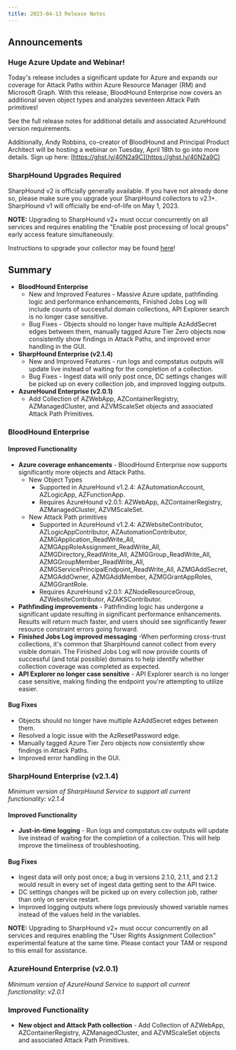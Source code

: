 ```yaml
---
title: 2023-04-13 Release Notes
---
```


## Announcements

### Huge Azure Update and Webinar!
Today's release includes a significant update for Azure and expands our coverage for Attack Paths within Azure Resource Manager (RM) and Microsoft Graph. With this release, BloodHound Enterprise now covers an additional seven object types and analyzes seventeen Attack Path primitives!

See the full release notes for additional details and associated AzureHound version requirements.

Additionally, Andy Robbins, co-creator of BloodHound and Principal Product Architect will be hosting a webinar on Tuesday, April 18th to go into more details. Sign up here: [https://ghst.ly/40N2a9C](https://ghst.ly/40N2a9C)

### SharpHound Upgrades Required

SharpHound v2 is officially generally available. If you have not already done so, please make sure you upgrade your SharpHound collectors to v2.1+. SharpHound v1 will officially be end-of-life on May 1, 2023.

**NOTE:** Upgrading to SharpHound v2+ must occur concurrently on all services and requires enabling the "Enable post processing of local groups" early access feature simultaneously.

Instructions to upgrade your collector may be found [here](/install-data-collector/install-sharphound/installation-upgrade)!

## Summary

* **BloodHound Enterprise**
    * New and Improved Features - Massive Azure update, pathfinding logic and performance enhancements, Finished Jobs Log will include counts of successful domain collections, API Explorer search is no longer case sensitive.
    * Bug Fixes - Objects should no longer have multiple AzAddSecret edges between them, manually tagged Azure Tier Zero objects now consistently show findings in Attack Paths, and improved error handling in the GUI.
* **SharpHound Enterprise (v2.1.4)**
    * New and Improved Features - run logs and compstatus outputs will update live instead of waiting for the completion of a collection.
    * Bug Fixes - Ingest data will only post once, DC settings changes will be picked up on every collection job, and improved logging outputs.
* **AzureHound Enterprise (v2.0.1)**
    * Add Collection of AZWebApp, AZContainerRegistry, AZManagedCluster, and AZVMScaleSet objects and associated Attack Path Primitives.

### BloodHound Enterprise

#### Improved Functionality

* **Azure coverage enhancements** \- BloodHound Enterprise now supports significantly more objects and Attack Paths.
    * New Object Types
        * Supported in AzureHound v1.2.4: AZAutomationAccount, AZLogicApp, AZFunctionApp.
        * Requires AzureHound v2.0.1: AZWebApp, AZContainerRegistry, AZManagedCluster, AZVMScaleSet.
    * New Attack Path primitives
        * Supported in AzureHound v1.2.4: AZWebsiteContributor, AZLogicAppContributor, AZAutomationContributor, AZMGApplication_ReadWrite_All, AZMGAppRoleAssignment_ReadWrite_All, AZMGDirectory_ReadWrite_All, AZMGGroup_ReadWrite_All, AZMGGroupMember_ReadWrite_All, AZMGServicePrincipalEndpoint_ReadWrite_All, AZMGAddSecret, AZMGAddOwner, AZMGAddMember, AZMGGrantAppRoles, AZMGGrantRole.
        * Requires AzureHound v2.0.1: AZNodeResourceGroup, AZWebsiteContributor, AZAKSContributor.
* **Pathfinding improvements** \- Pathfinding logic has undergone a significant update resulting in significant performance enhancements. Results will return much faster, and users should see significantly fewer resource constraint errors going forward.
* **Finished Jobs Log improved messaging** -When performing cross-trust collections, it's common that SharpHound cannot collect from every visible domain. The Finished Jobs Log will now provide counts of successful (and total possible) domains to help identify whether collection coverage was completed as expected.
* **API Explorer no longer case sensitive** \- API Explorer search is no longer case sensitive, making finding the endpoint you're attempting to utilize easier.

#### Bug Fixes

* Objects should no longer have multiple AzAddSecret edges between them.
* Resolved a logic issue with the AzResetPassword edge.
* Manually tagged Azure Tier Zero objects now consistently show findings in Attack Paths.
* Improved error handling in the GUI.

### SharpHound Enterprise (v2.1.4)

_Minimum version of SharpHound Service to support all current functionality: v2.1.4_

#### Improved Functionality

* **Just-in-time logging** \- Run logs and compstatus.csv outputs will update live instead of waiting for the completion of a collection. This will help improve the timeliness of troubleshooting.

#### Bug Fixes

* Ingest data will only post once; a bug in versions 2.1.0, 2.1.1, and 2.1.2 would result in every set of ingest data getting sent to the API twice.
* DC settings changes will be picked up on every collection job, rather than only on service restart.
* Improved logging outputs where logs previously showed variable names instead of the values held in the variables.

**NOTE:** Upgrading to SharpHound v2+ must occur concurrently on all services and requires enabling the "User Rights Assignment Collection" experimental feature at the same time. Please contact your TAM or respond to this email for assistance.

### AzureHound Enterprise (v2.0.1)

_Minimum version of AzureHound Service to support all current functionality: v2.0.1_

### Improved Functionality

* **New object and Attack Path collection** \- Add Collection of AZWebApp, AZContainerRegistry, AZManagedCluster, and AZVMScaleSet objects and associated Attack Path Primitives.
